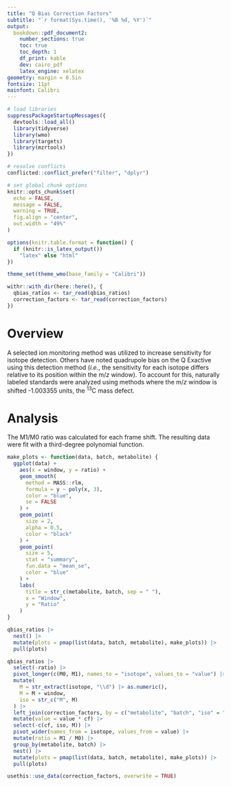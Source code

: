 ```yaml
---
title: "Q Bias Correction Factors"
subtitle: "`r format(Sys.time(), '%B %d, %Y')`"
output: 
  bookdown::pdf_document2:
    number_sections: true
    toc: true
    toc_depth: 1
    df_print: kable
    dev: cairo_pdf
    latex_engine: xelatex
geometry: margin = 0.5in
fontsize: 11pt
mainfont: Calibri
---
```


```r
# load libraries
suppressPackageStartupMessages({
  devtools::load_all()
  library(tidyverse)
  library(wmo)
  library(targets)
  library(mzrtools)
})

# resolve conflicts
conflicted::conflict_prefer("filter", "dplyr")

# set global chunk options
knitr::opts_chunk$set(
  echo = FALSE, 
  message = FALSE, 
  warning = TRUE, 
  fig.align = "center", 
  out.width = "49%"
) 

options(knitr.table.format = function() {
  if (knitr::is_latex_output()) 
    "latex" else "html"
})

theme_set(theme_wmo(base_family = "Calibri"))
```

```r
withr::with_dir(here::here(), {
  qbias_ratios <- tar_read(qbias_ratios)
  correction_factors <- tar_read(correction_factors)
})
```

\newpage

# Overview

A selected ion monitoring method was utilized to increase sensitivity for isotope detection. Others have noted quadrupole bias on the Q Exactive using this detection method (*i.e.*, the sensitivity for each isotope differs relative to its position within the m/*z* window). To account for this, naturally labeled standards were analyzed using methods where the m/*z* window is shifted -1.003355 units, the ^13^C mass defect. 

# Analysis

The M1/M0 ratio was calculated for each frame shift. The resulting data were fit with a third-degree polynomial function. 

```r
make_plots <- function(data, batch, metabolite) {
  ggplot(data) +
    aes(x = window, y = ratio) +
    geom_smooth(
      method = MASS::rlm, 
      formula = y ~ poly(x, 3),
      color = "blue", 
      se = FALSE
    ) +
    geom_point(
      size = 2, 
      alpha = 0.5, 
      color = "black"
    ) +
    geom_point(
      size = 5, 
      stat = "summary", 
      fun.data = "mean_se", 
      color = "blue"
    ) +
    labs(
      title = str_c(metabolite, batch, sep = " "), 
      x = "Window", 
      y = "Ratio"
    ) 
}
```


```r
qbias_ratios |> 
  nest() |> 
  mutate(plots = pmap(list(data, batch, metabolite), make_plots)) |> 
  pull(plots)
```

```r
qbias_ratios |> 
  select(-ratio) |> 
  pivot_longer(c(M0, M1), names_to = "isotope", values_to = "value") |> 
  mutate(
    M = str_extract(isotope, "\\d") |> as.numeric(), 
    M = M + window, 
    iso = str_c("M", M)
  ) |> 
  left_join(correction_factors, by = c("metabolite", "batch", "iso" = "M")) |> 
  mutate(value = value * cf) |> 
  select(-c(cf, iso, M)) |> 
  pivot_wider(names_from = isotope, values_from = value) |> 
  mutate(ratio = M1 / M0) |> 
  group_by(metabolite, batch) |> 
  nest() |> 
  mutate(plots = pmap(list(data, batch, metabolite), make_plots)) |> 
  pull(plots)
```

```r
usethis::use_data(correction_factors, overwrite = TRUE)
```


